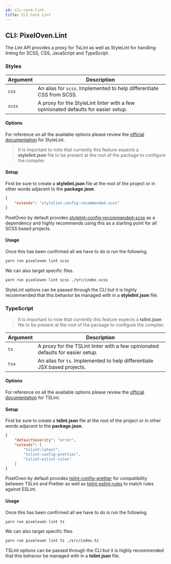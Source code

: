 ```yaml
---
id: cli-core-lint
title: CLI Core Lint
---
```


## CLI: PixelOven.Lint

The Lint API provides a proxy for TsLint as well as StyleLint for handling linting for SCSS, CSS, JavaScript and TypeScript.

### Styles

| Argument | Description                                                                        |
| -------- | ---------------------------------------------------------------------------------- |
| `css`    | An alias for `scss`. Implemented to help differentiate CSS from SCSS.              |
| `scss`   | A proxy for the StyleLint linter with a few opinionated defaults for easier setup. |

#### Options

For reference on all the available options please review the [official documentation](https://stylelint.io/) for StyleLint.

> It is important to note that currently this feature expects a **stylelint.json** file to be present at the root of the package to configure the compiler.

#### Setup

First be sure to create a **stylelint.json** file at the root of the project or in other words adjacent to the **package.json**.

```json
{
    "extends": "stylelint-config-recommended-scss"
}
```

PixelOven by default provides [stylelint-config-recommended-scss](https://github.com/kristerkari/stylelint-config-recommended-scss) as a dependency and highly recommends using this as a starting point for all SCSS based projects.

#### Usage

Once this has been confirmed all we have to do is run the following.

```bash
yarn run pixeloven lint scss
```

We can also target specific files.

```bash
yarn run pixeloven lint scss ./src/index.scss
```

StyleLint options can be passed through the CLI but it is highly recommended that this behavior be managed with in a **stylelint.json** file.

### TypeScript

> It is important to note that currently this feature expects a **tslint.json** file to be present at the root of the package to configure the compiler.

| Argument | Description                                                                     |
| -------- | ------------------------------------------------------------------------------- |
| `ts`     | A proxy for the TSLint linter with a few opinionated defaults for easier setup. |
| `tsx`    | An alias for `ts`. Implemented to help differentiate JSX based projects.        |

#### Options

For reference on all the available options please review the [official documentation](https://palantir.github.io/tslint/) for TSLint.

#### Setup

First be sure to create a **tslint.json** file at the root of the project or in other words adjacent to the **package.json**.

```json
{
    "defaultSeverity": "error",
    "extends": [
        "tslint:latest",
        "tslint-config-prettier",
        "tslint-eslint-rules"
    ]
}
```

PixelOven by default provides [tslint-config-prettier](https://github.com/prettier/tslint-config-prettier) for compatibility between TSLint and Prettier as well as [tslint-eslint-rules](https://github.com/buzinas/tslint-eslint-rules) to match rules against ESLint.

#### Usage

Once this has been confirmed all we have to do is run the following.

```bash
yarn run pixeloven lint ts
```

We can also target specific files.

```bash
yarn run pixeloven lint ts ./src/index.ts
```

TSLint options can be passed through the CLI but it is highly recommended that this behavior be managed with in a **tslint.json** file.
